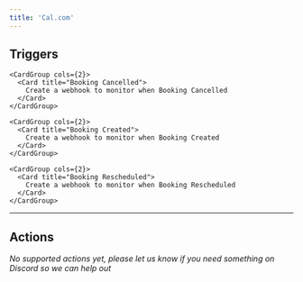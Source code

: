 ```yaml
---
title: 'Cal.com'
---
```


## Triggers


    <CardGroup cols={2}>
      <Card title="Booking Cancelled">
        Create a webhook to monitor when Booking Cancelled
      </Card>
    </CardGroup>
    
    <CardGroup cols={2}>
      <Card title="Booking Created">
        Create a webhook to monitor when Booking Created
      </Card>
    </CardGroup>
    
    <CardGroup cols={2}>
      <Card title="Booking Rescheduled">
        Create a webhook to monitor when Booking Rescheduled
      </Card>
    </CardGroup>
    

---

## Actions

*No supported actions yet, please let us know if you need something on Discord so we can help out* 

